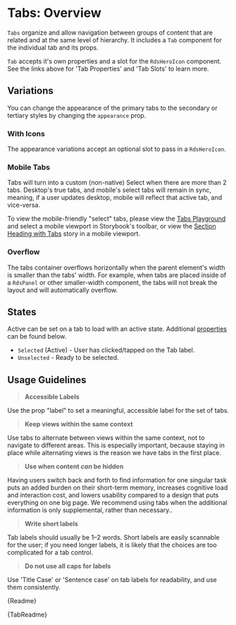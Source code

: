 
<Meta title="Collections/Tabs/Overview" />

# Tabs: Overview

`Tabs` organize and allow navigation between groups of content that are related and at the same level of hierarchy. It includes a `Tab` component for the individual tab and its props.

`Tab` accepts it's own properties and a slot for the `RdsHeroIcon` component. See the links above for 'Tab Properties' and 'Tab Slots' to learn more.

## Variations

You can change the appearance of the primary tabs to the secondary or tertiary styles by changing the `appearance` prop.

<Canvas withSource="auto">
  <Story id="collections-tabs-stories--primary"></Story>
</Canvas>

<Canvas withSource="auto">
  <Story id="collections-tabs-stories--secondary"></Story>
</Canvas>

<Canvas withSource="auto">
  <Story id="collections-tabs-stories--tertiary"></Story>
</Canvas>

### With Icons

The appearance variations accept an optional slot to pass in a `RdsHeroIcon`.

<Canvas withSource="auto">
  <Story id="collections-tabs-stories--primary-with-icons"></Story>
</Canvas>

<Canvas withSource="auto">
  <Story id="collections-tabs-stories--secondary-with-icons"></Story>
</Canvas>

<Canvas withSource="auto">
  <Story id="collections-tabs-stories--tertiary-with-icons"></Story>
</Canvas>

### Mobile Tabs

Tabs will turn into a custom (non-native) Select when there are more than 2 tabs. Desktop's true tabs, and mobile's select tabs will remain in sync, meaning, if a user updates desktop, mobile will reflect that active tab, and vice-versa.

To view the mobile-friendly "select" tabs, please view the [Tabs Playground](?path=/story/components-tabs-stories--primary) and select a mobile viewport in Storybook's toolbar, or view the [Section Heading with Tabs](?path=/story/patterns-section-heading-stories--with-tabs) story in a mobile viewport.

### Overflow

The tabs container overflows horizontally when the parent element's width is smaller than the tabs' width. For example, when tabs are placed inside of a `RdsPanel` or other smaller-width component, the tabs will not break the layout and will automatically overflow.

<Canvas withSource="auto">
  <Story id="collections-tabs-stories--overflow"></Story>
</Canvas>

## States

Active can be set on a tab to load with an active state. Additional [properties](#properties) can be found below.

- `Selected` (Active) - User has clicked/tapped on the Tab label.
- `Unselected` - Ready to be selected.

<Canvas withSource="auto">
  <Story id="collections-tabs-stories--active-tab"></Story>
</Canvas>

## Usage Guidelines

> **Accessible Labels**

Use the prop "label" to set a meaningful, accessible label for the set of tabs.

> **Keep views within the same context**

Use tabs to alternate between views within the same context, not to navigate to different areas. This is especially important, because staying in place while alternating views is the reason we have tabs in the first place.

> **Use when content _can_ be hidden**

Having users switch back and forth to find information for one singular task puts an added burden on their short-term memory, increases cognitive load and interaction cost, and lowers usability compared to a design that puts everything on one big page. We recommend using tabs when the additional information is only supplemental, rather than necessary..

> **Write short labels**

Tab labels should usually be 1–2 words. Short labels are easily scannable for the user; if you need longer labels, it is likely that the choices are too complicated for a tab control.

> **Do not use all caps for labels**

Use 'Title Case' or 'Sentence case' on tab labels for readability, and use them consistently.

<Description>{Readme}</Description>

<Description>{TabReadme}</Description>
